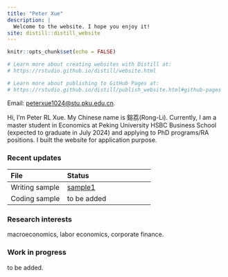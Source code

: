 ```yaml
---
title: "Peter Xue"
description: |
  Welcome to the website. I hope you enjoy it!
site: distill::distill_website
---
```


```r
knitr::opts_chunk$set(echo = FALSE)

# Learn more about creating websites with Distill at:
# https://rstudio.github.io/distill/website.html

# Learn more about publishing to GitHub Pages at:
# https://rstudio.github.io/distill/publish_website.html#github-pages

```

Email: [peterxue1024\@stu.pku.edu.cn](mailto:peterxue1024@stu.pku.edu.cn){.email}.

Hi, I'm Peter RL Xue. My Chinese name is 鎔荔(Rong-Li). Currently, I am a master student in Economics at Peking University HSBC Business School (expected to graduate in July 2024) and applying to PhD programs/RA positions. I built the website for application purpose.

### Recent updates

| File              | Status                                                                                                                    |
|:---------------------------|:------------------------------------------|
| Writing sample         | <a href="https://drive.google.com/file/d/19asOzVFF6qKCUHThvbtT5yT3xn3VPeSi/view?usp=sharing" target="_blank">sample1</a>  |
| Coding sample         | to be added |


<!-- ### Personal -->
<!-- I have lived in Shanghai for more than 20 years (born and raised). In my spare time I like walking and exploring maps of big cities. -->

### Research interests

macroeconomics, labor economics, corporate finance.

### Work in progress

to be added.

